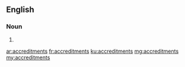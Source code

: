 ==English==

===Noun===
{{head|en|plural}}

# {{plural of|accreditment|lang=en|nocat=1}}

[[ar:accreditments]]
[[fr:accreditments]]
[[ku:accreditments]]
[[mg:accreditments]]
[[my:accreditments]]